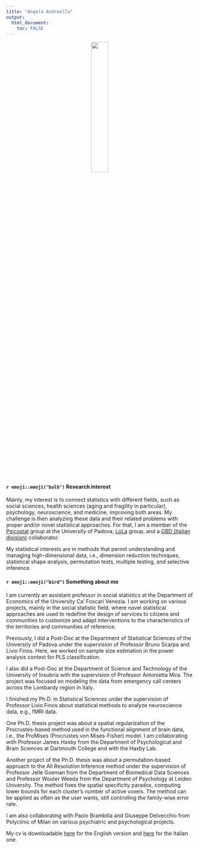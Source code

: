 ```yaml
---
title: "Angela Andreella"
output: 
  html_document:
    toc: FALSE
---
```


<center>

![](avatar.jpg){width=30%}

</center>


#### `r emoji::emoji("bulb")` Research interest

Mainly, my interest is to connect statistics with different fields, such as social sciences, health sciences (aging and fragility in particular), psychology, neuroscience, and medicine, improving both areas. My challenge is then analyzing these data and their related problems with proper and/or novel statistical approaches. For that, I am a member of the [Psicostat](http://ip146179.psy.unipd.it/psicostat/web/) group at the University of Padova, [LoLa](https://lola.projects.unibz.it/?page_id=367&lang=it) group, and a [GBD (Italian division)](https://www.italian-gbd-initiative.it/) collaborator.

My statistical interests are in methods that permit understanding and managing high-dimensional data, i.e., dimension reduction techniques, statistical shape analysis, permutation tests, multiple testing, and selective inference.

#### `r emoji::emoji("bird")` Something about me

I am currently an assistant professor in social statistics at the Department of Economics of the University Ca’ Foscari Venezia. I am working on various projects, mainly in the social statistic field, where novel statistical approaches are used to redefine the design of services to citizens and communities to customize and adapt interventions to the characteristics of the territories and communities of reference.

Previously, I did a Post-Doc at the Department of Statistical Sciences of the University of Padova under the supervision of Professor Bruno Scarpa and Livio Finos. Here, we worked on sample size estimation in the power analysis context for PLS classification.

I also did a Post-Doc at the Department of Science and Technology of the University of Insubria with the supervision of Professor Antonietta Mira. The project was focused on modeling the data from emergency call centers across the Lombardy region in Italy.

I finished my Ph.D. in Statistical Sciences under the supervision of Professor Livio Finos about statistical methods to analyze neuroscience data, e.g., fMRI data.

One Ph.D. thesis project was about a spatial regularization of the Procrustes-based method used in the functional alignment of brain data, i.e., the ProMises (Procrustes von Mises-Fisher) model. I am collaborating with Professor James Haxby from the Department of Psychological and Brain Sciences at Dartmouth College and with the Haxby Lab.

Another project of the Ph.D. thesis was about a permutation-based approach to the All Resolution Inference method under the supervision of Professor Jelle Goeman from the Department of Biomedical Data Sciences and Professor Wouter Weeda from the Department of Psychology at Leiden University. The method fixes the spatial specificity paradox, computing lower bounds for each cluster’s number of active voxels. The method can be applied as often as the user wants, still controlling the family-wise error rate.

I am also collaborating with Paolo Brambilla and Giuseppe Delvecchio from Polyclinic of Milan on various psychiatric and psychological projects.

My cv is downloadable [here](cv_eng.pdf) for the English version and [here](cv_ita.pdf) for the Italian one.

